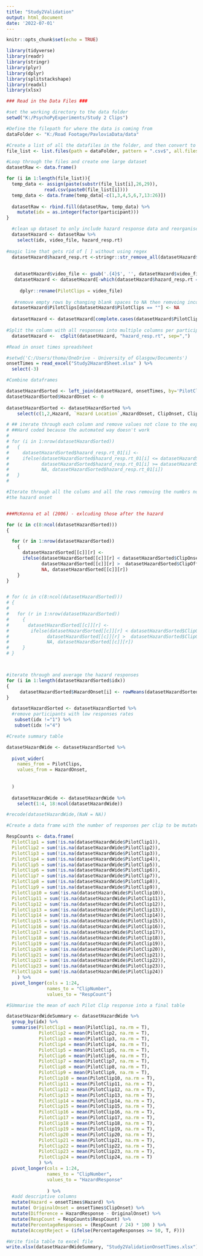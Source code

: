 ```yaml
---
title: "Study2Validation"
output: html_document
date: '2022-07-01'
---
```


```r
knitr::opts_chunk$set(echo = TRUE)
```

```r
library(tidyverse)
library(readr)
library(stringr)
library(plyr)
library(dplyr)
library(splitstackshape)
library(readxl)
library(xlsx)

```


```r
### Read in the Data Files ###

#set the working directory to the data folder
setwd("K:/PsychoPyExperiments/Study 2 Clips")

#Define the filepath for where the data is coming from
dataFolder <- "K:/Road Footage/PavloviaData/data"

#Create a list of all the datafiles in the folder, and then convert to a list object - needs full names for the file path
file_list <- list.files(path = dataFolder, pattern = ".csv$", all.files = TRUE, full.names = TRUE, recursive = TRUE)

```

```r
#Loop through the files and create one large dataset
datasetRaw <- data.frame()

for (i in 1:length(file_list)){
  temp_data <- assign(paste(substr(file_list[i],26,29)),  
              read.csv(paste0(file_list[i])))
  temp_data <- data.frame(temp_data[-c(1,3,4,5,6,7,13:26)])
  
  datasetRaw <- rbind.fill(datasetRaw, temp_data) %>% 
    mutate(idx = as.integer(factor(participant))) 
}
```

```r
  #clean up dataset to only include hazard response data and reorganise
  datasetHazard <- datasetRaw %>% 
    select(idx, video_file, hazard_resp.rt) 
    
#magic line that gets rid of [ ] without using regex
  datasetHazard$hazard_resp.rt <-stringr::str_remove_all(datasetHazard$hazard_resp.rt,"[\\[\\]]")
   
   
   datasetHazard$video_file <- gsub('.{4}$', '', datasetHazard$video_file) 
   datasetHazard <- datasetHazard[-which(datasetHazard$hazard_resp.rt == "")] %>% 
   
     dplyr::rename(PilotClips = video_file)
     
   #remove empty rows by changing blank spaces to NA then remvoing incomplete cases
  datasetHazard$PilotClips[datasetHazard$PilotClips == ""] <- NA
  
  datasetHazard <- datasetHazard[complete.cases(datasetHazard$PilotClips), ]  
              
#Split the column with all responses into multiple columns per participants
  datasetHazard <-  cSplit(datasetHazard, "hazard_resp.rt", sep=",")   


```


```r
#Read in onset times spreadsheet

#setwd('C:/Users/thoma/OneDrive - University of Glasgow/Documents')
onsetTimes = read_excel("Study2HazardSheet.xlsx" ) %>% 
  select(-3)

```


```r
#Combine dataframes

datasetHazardSorted <- left_join(datasetHazard, onsetTimes, by='PilotClips')
datasetHazardSorted$HazardOnset <- 0
  
datasetHazardSorted <- datasetHazardSorted %>% 
    select(c(1,2,Hazard, `Hazard Location`,HazardOnset, ClipOnset, ClipOffset, 3:15))

```


```r

# ## iterate through each column and remove values not close to the exp hazard onset
# ##Hard coded because the automated way doesn't work
# 
# for (i in 1:nrow(datasetHazardSorted))
#   {
#     datasetHazardSorted$hazard_resp.rt_01[i] <- 
#     ifelse(datasetHazardSorted$hazard_resp.rt_01[i] <= datasetHazardSorted$ClipOnset[i] -2 ||
#            datasetHazardSorted$hazard_resp.rt_01[i] >= datasetHazardSorted$ClipOnset[i] + 2 , 
#            NA, datasetHazardSorted$hazard_resp.rt_01[i])
#   }
# 

```

```r
#Iterate through all the colums and all the rows removing the numbrs not around
#the hazard onset


###McKenna et al (2006) - exlcuding those after the hazard

for (c in c(8:ncol(datasetHazardSorted)))
{

  for (r in 1:nrow(datasetHazardSorted))
    {
      datasetHazardSorted[[c]][r] <- 
      ifelse(datasetHazardSorted[[c]][r] < datasetHazardSorted$ClipOnset[r] - 1  ||
             datasetHazardSorted[[c]][r] >  datasetHazardSorted$ClipOffset[r] , 
             NA, datasetHazardSorted[[c]][r])
    }
}


# for (c in c(8:ncol(datasetHazardSorted)))
# {
# 
#   for (r in 1:nrow(datasetHazardSorted))
#     {
#       datasetHazardSorted[[c]][r] <- 
#        ifelse(datasetHazardSorted[[c]][r] < datasetHazardSorted$ClipOnset[r] - 2  ||
#              datasetHazardSorted[[c]][r] >  datasetHazardSorted$ClipOnset[r] + 2 , 
#              NA, datasetHazardSorted[[c]][r])
#     }
# }



#iterate through and average the hazard responses
for (i in 1:length(datasetHazardSorted$idx))
{
     datasetHazardSorted$HazardOnset[i] <- rowMeans(datasetHazardSorted[i,c(8:19)], na.rm = T )
}

  datasetHazardSorted <- datasetHazardSorted %>% 
  #remove participants with low responses rates
   subset(idx !="1") %>% 
   subset(idx !="4") 

```


```r
#Create summary table

datasetHazardWide <- datasetHazardSorted %>% 
  
  pivot_wider(
    names_from = PilotClips,
    values_from = HazardOnset,
    
    
  ) 
  
  datasetHazardWide <- datasetHazardWide %>% 
    select(1:4, 18:ncol(datasetHazardWide)) 

#recode(datasetHazardWide,(NaN = NA))
```

```r
#Create a data frame with the number of responses per clip to be mutated later

RespCounts <- data.frame(
  PilotClip1 = sum(!is.na(datasetHazardWide$PilotClip1)),
  PilotClip2 = sum(!is.na(datasetHazardWide$PilotClip2)),
  PilotClip3 = sum(!is.na(datasetHazardWide$PilotClip3)),
  PilotClip4 = sum(!is.na(datasetHazardWide$PilotClip4)),
  PilotClip5 = sum(!is.na(datasetHazardWide$PilotClip5)),
  PilotClip6 = sum(!is.na(datasetHazardWide$PilotClip6)),
  PilotClip7 = sum(!is.na(datasetHazardWide$PilotClip7)),
  PilotClip8 = sum(!is.na(datasetHazardWide$PilotClip8)),
  PilotClip9 = sum(!is.na(datasetHazardWide$PilotClip9)),
  PilotClip10 = sum(!is.na(datasetHazardWide$PilotClip10)),
  PilotClip11 = sum(!is.na(datasetHazardWide$PilotClip11)),
  PilotClip12 = sum(!is.na(datasetHazardWide$PilotClip12)),
  PilotClip13 = sum(!is.na(datasetHazardWide$PilotClip13)),
  PilotClip14 = sum(!is.na(datasetHazardWide$PilotClip14)),
  PilotClip15 = sum(!is.na(datasetHazardWide$PilotClip15)),
  PilotClip16 = sum(!is.na(datasetHazardWide$PilotClip16)),
  PilotClip17 = sum(!is.na(datasetHazardWide$PilotClip17)),
  PilotClip18 = sum(!is.na(datasetHazardWide$PilotClip18)),
  PilotClip19 = sum(!is.na(datasetHazardWide$PilotClip19)),
  PilotClip20 = sum(!is.na(datasetHazardWide$PilotClip20)),
  PilotClip21 = sum(!is.na(datasetHazardWide$PilotClip21)),
  PilotClip22 = sum(!is.na(datasetHazardWide$PilotClip22)),
  PilotClip23 = sum(!is.na(datasetHazardWide$PilotClip23)),
  PilotClip24 = sum(!is.na(datasetHazardWide$PilotClip24))
    ) %>% 
  pivot_longer(cols = 1:24,
               names_to = "ClipNumber",
               values_to = "RespCount")
```


```r
#SUmmarise the mean of each Pilot Clip response into a final table

datasetHazardWideSummary <- datasetHazardWide %>% 
  group_by(idx) %>% 
  summarise(PilotClip1 = mean(PilotClip1, na.rm = T),
            PilotClip2 = mean(PilotClip2, na.rm = T),
            PilotClip3 = mean(PilotClip3, na.rm = T),
            PilotClip4 = mean(PilotClip4, na.rm = T),
            PilotClip5 = mean(PilotClip5, na.rm = T),
            PilotClip6 = mean(PilotClip6, na.rm = T),
            PilotClip7 = mean(PilotClip7, na.rm = T),
            PilotClip8 = mean(PilotClip8, na.rm = T),
            PilotClip9 = mean(PilotClip9, na.rm = T),
            PilotClip10 = mean(PilotClip10, na.rm = T),
            PilotClip11 = mean(PilotClip11, na.rm = T),
            PilotClip12 = mean(PilotClip12, na.rm = T),
            PilotClip13 = mean(PilotClip13, na.rm = T),
            PilotClip14 = mean(PilotClip14, na.rm = T),
            PilotClip15 = mean(PilotClip15, na.rm = T),
            PilotClip16 = mean(PilotClip16, na.rm = T),
            PilotClip17 = mean(PilotClip17, na.rm = T),
            PilotClip18 = mean(PilotClip18, na.rm = T),
            PilotClip19 = mean(PilotClip19, na.rm = T),
            PilotClip20 = mean(PilotClip20, na.rm = T),
            PilotClip21 = mean(PilotClip21, na.rm = T),
            PilotClip22 = mean(PilotClip22, na.rm = T),
            PilotClip23 = mean(PilotClip23, na.rm = T),
            PilotClip24 = mean(PilotClip24, na.rm = T)
            ) %>% 
  pivot_longer(cols = 1:24,
               names_to = "ClipNumber",
               values_to = "HazardResponse"
               
               ) %>% 
  #add descriptive columns
  mutate(Hazard = onsetTimes$Hazard) %>% 
  mutate( OriginalOnset = onsetTimes$ClipOnset) %>% 
  mutate(Difference = HazardResponse - OriginalOnset) %>% 
  mutate(RespCount = RespCounts$RespCount) %>% 
  mutate(PercentageResponses = (RespCount / 24) * 100 ) %>% 
  mutate(AcceptReject = (ifelse(PercentageResponses >= 50, T, F)))
```


```r
#Write finla table to excel file
write.xlsx(datasetHazardWideSummary, "Study2ValidationOnsetTimes.xlsx")
```




